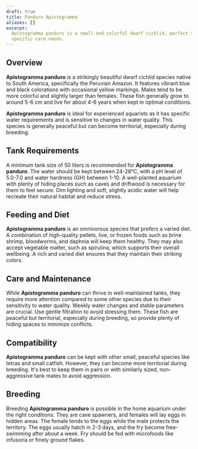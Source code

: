 ```yaml
---
draft: true
title: Panduro Apistogramma
aliases: []
excerpt:
  Apistogramma panduro is a small and colorful dwarf cichlid, perfect for experienced aquarists due to their more
  specific care needs.
---
```


## Overview

**Apistogramma panduro** is a strikingly beautiful dwarf cichlid species native to South America, specifically the
Peruvian Amazon. It features vibrant blue and black colorations with occasional yellow markings. Males tend to be more
colorful and slightly larger than females. These fish generally grow to around 5-6 cm and live for about 4-6 years when
kept in optimal conditions.

**Apistogramma panduro** is ideal for experienced aquarists as it has specific water requirements and is sensitive to
changes in water quality. This species is generally peaceful but can become territorial, especially during breeding.

## Tank Requirements

A minimum tank size of 50 liters is recommended for **Apistogramma panduro**. The water should be kept between 24-28°C,
with a pH level of 5.0-7.0 and water hardness (GH) between 1-10. A well-planted aquarium with plenty of hiding places
such as caves and driftwood is necessary for them to feel secure. Dim lighting and soft, slightly acidic water will help
recreate their natural habitat and reduce stress.

## Feeding and Diet

**Apistogramma panduro** is an omnivorous species that prefers a varied diet. A combination of high-quality pellets,
live, or frozen foods such as brine shrimp, bloodworms, and daphnia will keep them healthy. They may also accept
vegetable matter, such as spirulina, which supports their overall wellbeing. A rich and varied diet ensures that they
maintain their striking colors.

## Care and Maintenance

While **Apistogramma panduro** can thrive in well-maintained tanks, they require more attention compared to some other
species due to their sensitivity to water quality. Weekly water changes and stable parameters are crucial. Use gentle
filtration to avoid stressing them. These fish are peaceful but territorial, especially during breeding, so provide
plenty of hiding spaces to minimize conflicts.

## Compatibility

**Apistogramma panduro** can be kept with other small, peaceful species like tetras and small catfish. However, they can
become more territorial during breeding. It's best to keep them in pairs or with similarly sized, non-aggressive tank
mates to avoid aggression.

## Breeding

Breeding **Apistogramma panduro** is possible in the home aquarium under the right conditions. They are cave spawners,
and females will lay eggs in hidden areas. The female tends to the eggs while the male protects the territory. The eggs
usually hatch in 2-3 days, and the fry become free-swimming after about a week. Fry should be fed with microfoods like
infusoria or finely ground flakes.
